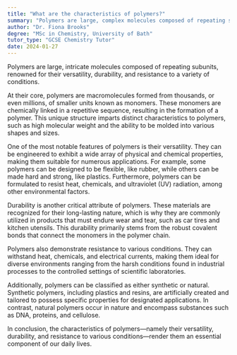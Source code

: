 ```yaml
---
title: "What are the characteristics of polymers?"
summary: "Polymers are large, complex molecules composed of repeating subunits, recognized for their versatility, durability, and resistance to diverse conditions."
author: "Dr. Fiona Brooks"
degree: "MSc in Chemistry, University of Bath"
tutor_type: "GCSE Chemistry Tutor"
date: 2024-01-27
---
```


Polymers are large, intricate molecules composed of repeating subunits, renowned for their versatility, durability, and resistance to a variety of conditions.

At their core, polymers are macromolecules formed from thousands, or even millions, of smaller units known as monomers. These monomers are chemically linked in a repetitive sequence, resulting in the formation of a polymer. This unique structure imparts distinct characteristics to polymers, such as high molecular weight and the ability to be molded into various shapes and sizes.

One of the most notable features of polymers is their versatility. They can be engineered to exhibit a wide array of physical and chemical properties, making them suitable for numerous applications. For example, some polymers can be designed to be flexible, like rubber, while others can be made hard and strong, like plastics. Furthermore, polymers can be formulated to resist heat, chemicals, and ultraviolet (UV) radiation, among other environmental factors.

Durability is another critical attribute of polymers. These materials are recognized for their long-lasting nature, which is why they are commonly utilized in products that must endure wear and tear, such as car tires and kitchen utensils. This durability primarily stems from the robust covalent bonds that connect the monomers in the polymer chain.

Polymers also demonstrate resistance to various conditions. They can withstand heat, chemicals, and electrical currents, making them ideal for diverse environments ranging from the harsh conditions found in industrial processes to the controlled settings of scientific laboratories.

Additionally, polymers can be classified as either synthetic or natural. Synthetic polymers, including plastics and resins, are artificially created and tailored to possess specific properties for designated applications. In contrast, natural polymers occur in nature and encompass substances such as DNA, proteins, and cellulose.

In conclusion, the characteristics of polymers—namely their versatility, durability, and resistance to various conditions—render them an essential component of our daily lives.
    